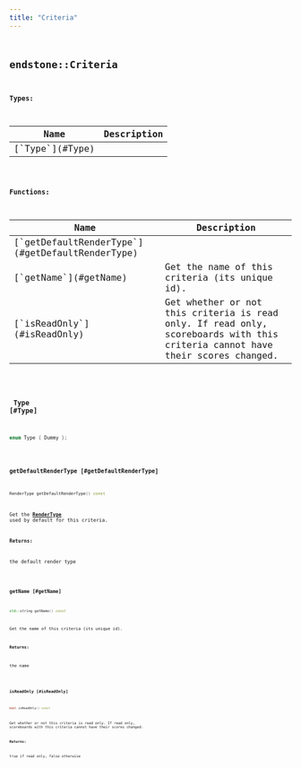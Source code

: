 ```yaml
---
title: "Criteria"
---
```


## <code className="doc-symbol doc-symbol-class"/> endstone::Criteria







**Types:**

<table>
<thead>
   <tr>
      <th>Name</th>
      <th>Description</th>
   </tr>
</thead>
<tbody>
<tr key="classendstone_1_1_criteria_1a31b8a6a25a4c37fa964fc34563a882d1">
    <td>[`Type`](#Type)</td>
    <td></td>
</tr>
</tbody>
</table>









**Functions:**

<table>
<thead>
   <tr>
      <th>Name</th>
      <th>Description</th>
   </tr>
</thead>
<tbody>
<tr key="classendstone_1_1_criteria_1a62d2a81d1b34cb0c271bdf470b0064de">
    <td>[`getDefaultRenderType`](#getDefaultRenderType)</td>
    <td></td>
</tr>
<tr key="classendstone_1_1_criteria_1a0b64daff057e51e6c0ad4ca8ff404d21">
    <td>[`getName`](#getName)</td>
    <td>Get the name of this criteria (its unique id).</td>
</tr>
<tr key="classendstone_1_1_criteria_1a41b262cc7d4029a58773d1fa1e5c0eab">
    <td>[`isReadOnly`](#isReadOnly)</td>
    <td>Get whether or not this criteria is read only. If read only, scoreboards with this criteria cannot have their scores changed.</td>
</tr>
</tbody>
</table>

### <code className="doc-symbol doc-symbol-enum"/> Type [#Type]

```cpp
enum Type { Dummy };
```
### <code className="doc-symbol doc-symbol-function"/> getDefaultRenderType [#getDefaultRenderType]

```cpp
RenderType getDefaultRenderType() const
```


Get the [**RenderType**](namespaceendstone.md#enum-rendertype) used by default for this criteria.




**Returns:**

the default render type 





        
### <code className="doc-symbol doc-symbol-function"/> getName [#getName]

```cpp
std::string getName() const
```

Get the name of this criteria (its unique id).





**Returns:**

the name 





        
### <code className="doc-symbol doc-symbol-function"/> isReadOnly [#isReadOnly]

```cpp
bool isReadOnly() const
```

Get whether or not this criteria is read only. If read only, scoreboards with this criteria cannot have their scores changed.





**Returns:**

true if read only, false otherwise 





        